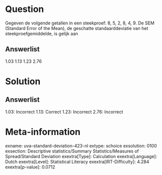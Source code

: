 Question
========

Gegeven de volgende getallen in een steekproef: 8, 5, 2, 8, 4, 9. De SEM
(Standard Error of the Mean), de geschatte standaarddeviatie van het
steekproefgemiddelde, is gelijk aan

Answerlist
----------

1.03
1.13
1.23
2.76

Solution
========

Answerlist
----------

1.03: Incorrect
1.13: Correct
1.23: Incorrect
2.76: Incorrect

Meta-information
================
exname: uva-standard-deviation-423-nl
extype: schoice
exsolution: 0100
exsection: Descriptive statistics/Summary Statistics/Measures of Spread/Standard Deviation
exextra[Type]: Calculation
exextra[Language]: Dutch
exextra[Level]: Statistical Literacy
exextra[IRT-Difficulty]: 4.284
exextra[p-value]: 0.0712

